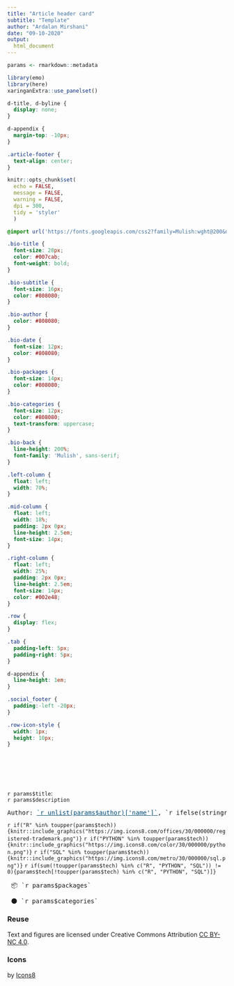 ```yaml
---
title: "Article header card"
subtitle: "Template"
author: "Ardalan Mirshani"
date: "09-10-2020"
output: 
  html_document
---
```


```r
params <- rmarkdown::metadata
```


```r
library(emo)
library(here)
xaringanExtra::use_panelset()
```

```css
d-title, d-byline {
  display: none;
}

d-appendix {
  margin-top: -10px;
}

.article-footer {
  text-align: center;
}
```

```r
knitr::opts_chunk$set(
  echo = FALSE, 
  message = FALSE, 
  warning = FALSE, 
  dpi = 300, 
  tidy = 'styler'
  )
```

```css

@import url('https://fonts.googleapis.com/css2?family=Mulish:wght@200&display=swap');

.bio-title {
  font-size: 28px;
  color: #007cab;
  font-weight: bold;
}

.bio-subtitle {
  font-size: 16px;
  color: #808080;
}

.bio-author {
  color: #808080;
}

.bio-date {
  font-size: 12px;
  color: #808080;
}

.bio-packages {
  font-size: 14px;
  color: #808080;
}

.bio-categories {
  font-size: 12px;
  color: #808080;
  text-transform: uppercase;
}

.bio-back {
  line-height: 200%;
  font-family: 'Mulish', sans-serif;
}

.left-column {
  float: left;
  width: 70%;
}

.mid-column {
  float: left;
  width: 18%;
  padding: 2px 0px;
  line-height: 2.5em;
  font-size: 14px;
}

.right-column {
  float: left;
  width: 25%;
  padding: 2px 0px;
  line-height: 2.5em;
  font-size: 14px;
  color: #002e48;
}

.row {
  display: flex;
}

.tab {
  padding-left: 5px;
  padding-right: 5px;
}

d-appendix {
  line-height: 1em;
}

.social_footer {
  padding:-left -20px;
}

.row-icon-style {
  width: 1px;
  height: 10px;
}
```

<br> <br> <br> <br>

<div class="bio-back">
<div class="row">
<div class="left-column">
<span class="bio-title"> `r params$title`:</span>
<br>
<span class="bio-subtitle"> `r params$description` </span>
<br>
<pre class="bio-date">Author: <a href = `r unlist(params$author)['url']` style="color: #004a76">`r unlist(params$author)['name']`</a>, `r ifelse(stringr::str_detect(pattern = "Sys.Date()", string = params$date), format(Sys.Date(), "%b %d %Y"), params$date)`
</pre>
</div>
<span class="right-column">
`r if("R" %in% toupper(params$tech)){knitr::include_graphics("https://img.icons8.com/offices/30/000000/registered-trademark.png")}` `r if("PYTHON" %in% toupper(params$tech)){knitr::include_graphics("https://img.icons8.com/color/30/000000/python.png")}` `r if("SQL" %in% toupper(params$tech)){knitr::include_graphics("https://img.icons8.com/metro/30/000000/sql.png")}` `r if(sum(!toupper(params$tech) %in% c("R", "PYTHON", "SQL")) != 0){params$tech[!toupper(params$tech) %in% c("R", "PYTHON", "SQL")]}`
<pre> 📦 `r params$packages` </pre>
<pre> 🌑 `r params$categories` </pre>
</span>
</div>
</div>

<!-- <img src=`r if("R" %in% toupper(params$tech)){"https://img.icons8.com/officel/80/000000/registered-trademark.png"}` style="width:25px; height:25px;"/> <img src=`r if("PYTHON" %in% toupper(params$tech)){"https://img.icons8.com/color/96/000000/python.png"}` style="width:25px; height:25px;"/> <img src=`r if("JULIA" %in% toupper(params$tech)){"https://github.com/JuliaLang/julia-logo-graphics/blob/master/images/julia-logo-color.png"}` style="width:25px; height:25px;"/> <img src=`r if("SQL" %in% toupper(params$tech)){"https://img.icons8.com/metro/52/000000/sql.png"}` style="width:25px; height:25px;"/>   `r if(sum(!toupper(params$tech) %in% c("R", "PYTHON", "JULIA", "SQL")) != 0){params$tech[!toupper(params$tech) %in% c("R", "PYTHON", "JULIA", "SQL")]}` -->

<div class="appendix-bottom">
<h3 id="updates-and-corrections">Reuse</h3>
Text and figures are licensed under Creative Commons Attribution <a href="https://creativecommons.org/licenses/by-nc/4.0/">CC BY-NC 4.0</a>.
</div>
<div class="appendix-bottom">
<h3 id="updates-and-corrections">Icons</h3>
by <a target="_blank" href="https://icons8.com">Icons8</a>
</div>
